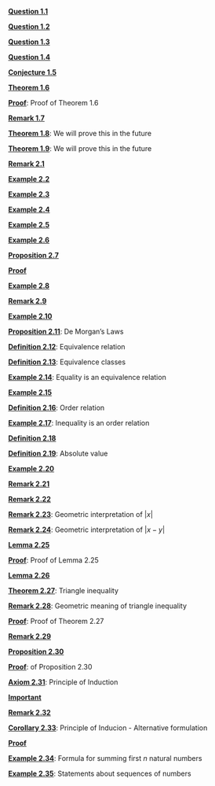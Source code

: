 \providecommand{\Pageref}[1]{\hfill p.\pageref{#1}}
 [**Question 1.1**](#Question-1)\Pageref{Question-1}

 [**Question 1.2**](#Question-2)\Pageref{Question-2}

 [**Question 1.3**](#Question-1.3)\Pageref{Question-1.3}

 [**Question 1.4**](#Question-1.4)\Pageref{Question-1.4}

 [**Conjecture 1.5**](#conj-line)\Pageref{conj-line}

 [**Theorem 1.6**](#theorem-root-2)\Pageref{theorem-root-2}

 [**Proof**](#proof-of-theorem): Proof of Theorem 1.6\Pageref{proof-of-theorem}

 [**Remark 1.7**](#Remark-1.7)\Pageref{Remark-1.7}

 [**Theorem 1.8**](#we-will-prove-this-in-the-future): We will prove this in the future\Pageref{we-will-prove-this-in-the-future}

 [**Theorem 1.9**](#we-will-prove-this-in-the-future-1): We will prove this in the future\Pageref{we-will-prove-this-in-the-future-1}

 [**Remark 2.1**](#Remark-2.1)\Pageref{Remark-2.1}

 [**Example 2.2**](#Example-2.2)\Pageref{Example-2.2}

 [**Example 2.3**](#Example-2.3)\Pageref{Example-2.3}

 [**Example 2.4**](#Example-2.4)\Pageref{Example-2.4}

 [**Example 2.5**](#Example-2.5)\Pageref{Example-2.5}

 [**Example 2.6**](#Example-2.6)\Pageref{Example-2.6}

 [**Proposition 2.7**](#Proposition-Equality-Sets)\Pageref{Proposition-Equality-Sets}

 [**Proof**](#Proof*-2.1)\Pageref{Proof*-2.1}

 [**Example 2.8**](#Example-2.8)\Pageref{Example-2.8}

 [**Remark 2.9**](#Remark-2.9)\Pageref{Remark-2.9}

 [**Example 2.10**](#Example-2.10)\Pageref{Example-2.10}

 [**Proposition 2.11**](#de-morgans-laws): De Morgan’s Laws\Pageref{de-morgans-laws}

 [**Definition 2.12**](#equivalence-relation-1): Equivalence relation\Pageref{equivalence-relation-1}

 [**Definition 2.13**](#equivalence-classes): Equivalence classes\Pageref{equivalence-classes}

 [**Example 2.14**](#equality-is-an-equivalence-relation): Equality is an equivalence relation\Pageref{equality-is-an-equivalence-relation}

 [**Example 2.15**](#Example-2.15)\Pageref{Example-2.15}

 [**Definition 2.16**](#order-relation-1): Order relation\Pageref{order-relation-1}

 [**Example 2.17**](#inequality-is-an-order-relation): Inequality is an order relation\Pageref{inequality-is-an-order-relation}

 [**Definition 2.18**](#Definition-2.18)\Pageref{Definition-2.18}

 [**Definition 2.19**](#absolute-value): Absolute value\Pageref{absolute-value}

 [**Example 2.20**](#Example-2.20)\Pageref{Example-2.20}

 [**Remark 2.21**](#Remark-2.21)\Pageref{Remark-2.21}

 [**Remark 2.22**](#rmk-absolute-value-sym)\Pageref{rmk-absolute-value-sym}

 [**Remark 2.23**](#geometric-interpretation-of-x): Geometric interpretation of $|x|$\Pageref{geometric-interpretation-of-x}

 [**Remark 2.24**](#geometric-interpretation-of-x-y): Geometric interpretation of $|x-y|$\Pageref{geometric-interpretation-of-x-y}

 [**Lemma 2.25**](#lemma-absolute-value)\Pageref{lemma-absolute-value}

 [**Proof**](#proof-of-lemma): Proof of Lemma 2.25\Pageref{proof-of-lemma}

 [**Lemma 2.26**](#Lemma-2.26)\Pageref{Lemma-2.26}

 [**Theorem 2.27**](#theorem-triangle-inequality): Triangle inequality\Pageref{theorem-triangle-inequality}

 [**Remark 2.28**](#geometric-meaning-of-triangle-inequality): Geometric meaning of triangle inequality\Pageref{geometric-meaning-of-triangle-inequality}

 [**Proof**](#proof-of-theorem-1): Proof of Theorem 2.27\Pageref{proof-of-theorem-1}

 [**Remark 2.29**](#Remark-2.29)\Pageref{Remark-2.29}

 [**Proposition 2.30**](#proposition-easy)\Pageref{proposition-easy}

 [**Proof**](#of-proposition): of Proposition 2.30\Pageref{of-proposition}

 [**Axiom 2.31**](#principle-of-induction): Principle of Induction\Pageref{principle-of-induction}

 [**Important**](#Important*-2.5)\Pageref{Important*-2.5}

 [**Remark 2.32**](#Remark-2.32)\Pageref{Remark-2.32}

 [**Corollary 2.33**](#principle-of-inducion---alternative-formulation): Principle of Inducion - Alternative formulation\Pageref{principle-of-inducion---alternative-formulation}

 [**Proof**](#Proof*-2.6)\Pageref{Proof*-2.6}

 [**Example 2.34**](#formula-for-summing-first-n-natural-numbers): Formula for summing first $n$ natural numbers\Pageref{formula-for-summing-first-n-natural-numbers}

 [**Example 2.35**](#statements-about-sequences-of-numbers): Statements about sequences of numbers\Pageref{statements-about-sequences-of-numbers}
